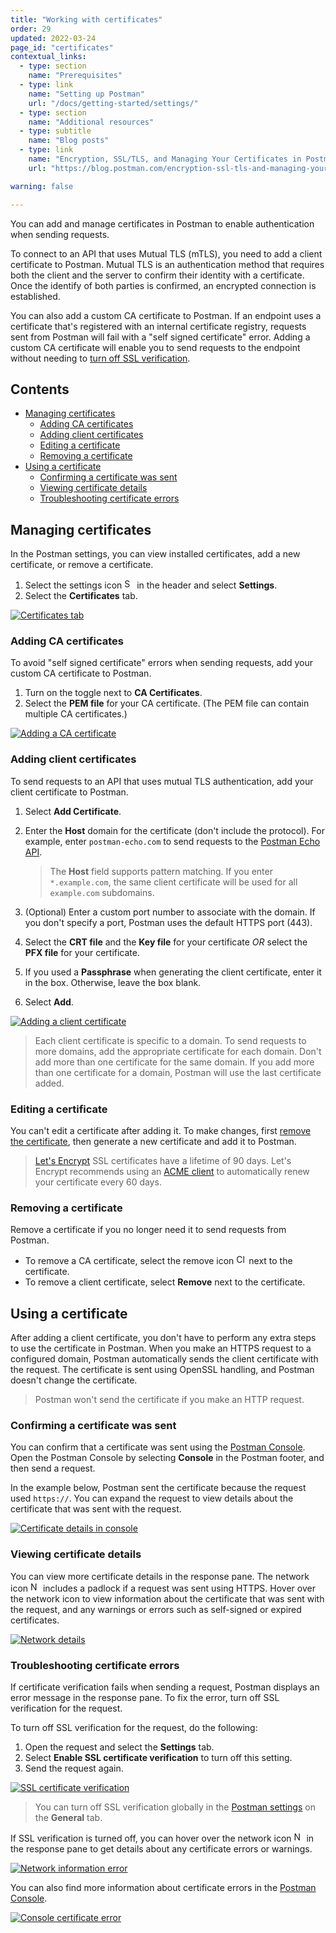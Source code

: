 ```yaml
---
title: "Working with certificates"
order: 29
updated: 2022-03-24
page_id: "certificates"
contextual_links:
  - type: section
    name: "Prerequisites"
  - type: link
    name: "Setting up Postman"
    url: "/docs/getting-started/settings/"
  - type: section
    name: "Additional resources"
  - type: subtitle
    name: "Blog posts"
  - type: link
    name: "Encryption, SSL/TLS, and Managing Your Certificates in Postman"
    url: "https://blog.postman.com/encryption-ssl-tls-and-managing-your-certificates-in-postman/"

warning: false

---
```


You can add and manage certificates in Postman to enable authentication when sending requests.

To connect to an API that uses Mutual TLS (mTLS), you need to add a client certificate to Postman. Mutual TLS is an authentication method that requires both the client and the server to confirm their identity with a certificate. Once the identify of both parties is confirmed, an encrypted connection is established.

You can also add a custom CA certificate to Postman. If an endpoint uses a certificate that's registered with an internal certificate registry, requests sent from Postman will fail with a "self signed certificate" error. Adding a custom CA certificate will enable you to send requests to the endpoint without needing to [turn off SSL verification](#troubleshooting-certificate-errors).

## Contents

* [Managing certificates](#managing-certificates)
    * [Adding CA certificates](#adding-ca-certificates)
    * [Adding client certificates](#adding-client-certificates)
    * [Editing a certificate](#editing-a-certificate)
    * [Removing a certificate](#removing-a-certificate)
* [Using a certificate](#using-a-certificate)
    * [Confirming a certificate was sent](#confirming-a-certificate-was-sent)
    * [Viewing certificate details](#viewing-certificate-details)
    * [Troubleshooting certificate errors](#troubleshooting-certificate-errors)

## Managing certificates

In the Postman settings, you can view installed certificates, add a new certificate, or remove a certificate.

1. Select the settings icon <img alt="Settings icon" src="https://assets.postman.com/postman-docs/icon-settings-v9.jpg#icon" width="16px" /> in the header and select **Settings**.
1. Select the **Certificates** tab.

[![Certificates tab](https://assets.postman.com/postman-docs/certificates-settings-tab-v9-14.jpg)](https://assets.postman.com/postman-docs/certificates-settings-tab-v9-14.jpg)

### Adding CA certificates

To avoid "self signed certificate" errors when sending requests, add your custom CA certificate to Postman.

1. Turn on the toggle next to **CA Certificates**.
1. Select the **PEM file** for your CA certificate. (The PEM file can contain multiple CA certificates.)

[![Adding a CA certificate](https://assets.postman.com/postman-docs/certificates-add-ca-cert-v9-14.jpg)](https://assets.postman.com/postman-docs/certificates-add-ca-cert-v9-14.jpg)

### Adding client certificates

To send requests to an API that uses mutual TLS authentication, add your client certificate to Postman.

1. Select **Add Certificate**.
1. Enter the **Host** domain for the certificate (don't include the protocol). For example, enter `postman-echo.com` to send requests to the [Postman Echo API](https://www.postman.com/postman/workspace/published-postman-templates/documentation/631643-f695cab7-6878-eb55-7943-ad88e1ccfd65).

    > The **Host** field supports pattern matching. If you enter `*.example.com`, the same client certificate will be used for all `example.com` subdomains.

1. (Optional) Enter a custom port number to associate with the domain. If you don't specify a port, Postman uses the default HTTPS port (443).
1. Select the **CRT file** and the **Key file** for your certificate *OR* select the **PFX file** for your certificate.
1. If you used a **Passphrase** when generating the client certificate, enter it in the box. Otherwise, leave the box blank.
1. Select **Add**.

[![Adding a client certificate](https://assets.postman.com/postman-docs/certificates-add-client-cert-v9-14.jpg)](https://assets.postman.com/postman-docs/certificates-add-client-cert-v9-14.jpg)

> Each client certificate is specific to a domain. To send requests to more domains, add the appropriate certificate for each domain. Don't add more than one certificate for the same domain. If you add more than one certificate for a domain, Postman will use the last certificate added.

### Editing a certificate

You can't edit a certificate after adding it. To make changes, first [remove the certificate](#removing-a-certificate), then generate a new certificate and add it to Postman.

> [Let's Encrypt](https://letsencrypt.org/) SSL certificates have a lifetime of 90 days. Let's Encrypt recommends using an [ACME client](https://letsencrypt.org/docs/client-options/) to automatically renew your certificate every 60 days.

### Removing a certificate

Remove a certificate if you no longer need it to send requests from Postman.

* To remove a CA certificate, select the remove icon <img alt="Close icon" src="https://assets.postman.com/postman-docs/icon-close.jpg#icon" width="16px" /> next to the certificate.
* To remove a client certificate, select **Remove** next to the certificate.

## Using a certificate

After adding a client certificate, you don't have to perform any extra steps to use the certificate in Postman. When you make an HTTPS request to a configured domain, Postman automatically sends the client certificate with the request. The certificate is sent using OpenSSL handling, and Postman doesn't change the certificate.

> Postman won't send the certificate if you make an HTTP request.

### Confirming a certificate was sent

You can confirm that a certificate was sent using the [Postman Console](/docs/sending-requests/troubleshooting-api-requests/). Open the Postman Console by selecting **Console** in the Postman footer, and then send a request.

In the example below, Postman sent the certificate because the request used `https://`. You can expand the request to view details about the certificate that was sent with the request.

[![Certificate details in console](https://assets.postman.com/postman-docs/certificates-console-details-v9-14.jpg)](https://assets.postman.com/postman-docs/certificates-console-details-v9-14.jpg)

### Viewing certificate details

You can view more certificate details in the response pane. The network icon <img alt="Network information locked icon" src="https://assets.postman.com/postman-docs/icon-globe-locked.jpg#icon" width="16px" /> includes a padlock if a request was sent using HTTPS. Hover over the network icon to view information about the certificate that was sent with the request, and any warnings or errors such as self-signed or expired certificates.

[![Network details](https://assets.postman.com/postman-docs/certificates-network-details-v9-14.jpg)](https://assets.postman.com/postman-docs/certificates-network-details-v9-14.jpg)

### Troubleshooting certificate errors

If certificate verification fails when sending a request, Postman displays an error message in the response pane. To fix the error, turn off SSL verification for the request.

To turn off SSL verification for the request, do the following:

1. Open the request and select the **Settings** tab.
1. Select **Enable SSL certificate verification** to turn off this setting.
1. Send the request again.

[![SSL certificate verification](https://assets.postman.com/postman-docs/certificates-ssl-verification-v9-14.jpg)](https://assets.postman.com/postman-docs/certificates-ssl-verification-v9-14.jpg)

> You can turn off SSL verification globally in the [Postman settings](/docs/getting-started/settings/) on the **General** tab.

If SSL verification is turned off, you can hover over the network icon <img alt="Network information error icon" src="https://assets.postman.com/postman-docs/icon-globe-error.jpg#icon" width="16px" /> in the response pane to get details about any certificate errors or warnings.

[![Network information error](https://assets.postman.com/postman-docs/certificates-network-error-v9-14.jpg)](https://assets.postman.com/postman-docs/certificates-network-error-v9-14.jpg)

You can also find more information about certificate errors in the [Postman Console](/docs/sending-requests/troubleshooting-api-requests/).

[![Console certificate error](https://assets.postman.com/postman-docs/certificates-console-error-v9-14.jpg)](https://assets.postman.com/postman-docs/certificates-console-error-v9-14.jpg)
